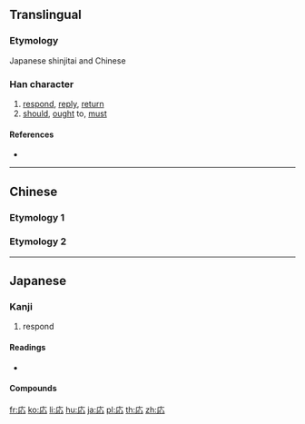 {{character info/new}}
{{also|應|懬|应}}
==Translingual==
{{Han simplified forms|應|応|应}}

===Etymology===
Japanese shinjitai {{Han simp|應|f=倠|t=&nbsp;|nocap=y}} and Chinese {{Han simp|懬|f=黃|t=&nbsp;|nocap=y}}

===Han character===
{{Han char|rn=61|rad=心|as=03|sn=7|four=|canj=IP,XXIP|ids=⿸广心}}

# [[respond]], [[reply]], [[return]]
# [[should]], [[ought]] to, [[must]]

====References====
* {{Han ref|kx=0377.071|dkj=10347|dj=0703.190|hdz=20875.161|uh=5FDC|ud=24540}}

----

==Chinese==
===Etymology 1===
{{zh-see|應}}
===Etymology 2===
{{zh-see|懬}}

----

==Japanese==

===Kanji===
{{ja-kanji|grade=5|rs=心03|style=s|kyu=應}}

# respond

====Readings====
* {{ja-readings|goon=[[おう]] (ō)|kanon=[[よう]] (yō)|kun=[[こたえる]] (kotaeru), [[あたる]] (ataru)}}

====Compounds====
{{der3|lang=ja|{{ja-l|応援}}
|{{ja-l|応急}}
|{{ja-l|応酬}}
|{{ja-l|応召}}
|{{ja-l|応接}}
|{{ja-l|応戦}}
|{{ja-l|応対}}
|{{ja-l|応諾}}
|{{ja-l|応答}}
|{{ja-l|応分}}
|{{ja-l|応変}}
|{{ja-l|応募}}
|{{ja-l|応用}}
}}

[[fr:応]]
[[ko:応]]
[[li:応]]
[[hu:応]]
[[ja:応]]
[[pl:応]]
[[th:応]]
[[zh:応]]